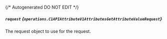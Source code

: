{/* Autogenerated DO NOT EDIT  */}

##### `request` *{`operations.C1APIAttributeV1AttributesGetAttributeValueRequest`}*
The request object to use for the request.
<Collapsible>
    <C1APIAttributeV1AttributesGetAttributeValueRequest/>
</Collapsible>


